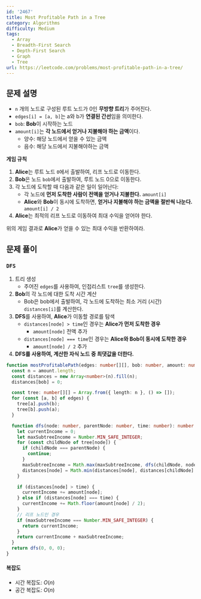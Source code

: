 ```yaml
---
id: '2467'
title: Most Profitable Path in a Tree
category: Algorithms
difficulty: Medium
tags:
  - Array
  - Breadth-First Search
  - Depth-First Search
  - Graph
  - Tree
url: https://leetcode.com/problems/most-profitable-path-in-a-tree/
---
```


## 문제 설명

- `n` 개의 노드로 구성된 루트 노드가 0인 **무방향 트리**가 주어진다.
- `edges[i] = [a, b]`는 a와 b가 **연결된 간선**임을 의미한다.
- `bob`: **Bob**이 시작하는 노드
- `amount[i]`는 **각 노드에서 얻거나 지불해야 하는 금액**이다.
  - 양수: 해당 노드에서 얻을 수 있는 금액
  - 음수: 해당 노드에서 지불해야하는 금액

**게임 규칙**

1. **Alice**는 루트 노드 `0`에서 출발하여, 리프 노드로 이동한다.
2. **Bob**은 노드 `bob`에서 출발하여, 루트 노드 0으로 이동한다.
3. 각 노드에 도착할 때 다음과 같은 일이 일어난다:
   - 각 노드에 **먼저 도착한 사람이 전액을 얻거나 지불한다.** `amount[i]`
   - **Alice**와 **Bob**이 동시에 도착하면, **얻거나 지불해야 하는 금액을 절반씩 나눈다.** `amount[i] / 2`
4. **Alice**는 최적의 리프 노드로 이동하여 최대 수익을 얻어야 한다.

위의 게임 결과로 **Alice**가 얻을 수 있는 최대 수익을 반환하여라.

## 문제 풀이

### `DFS`

1. 트리 생성
   - 주어진 `edges`를 사용하여, 인접리스트 `tree`를 생성한다.
2. **Bob**의 각 노드에 대한 도착 시간 계산
   - Bob은 bob에서 출발하여, 각 노드에 도착하는 최소 거리 (시간) `distances[i]`를 계산한다.
3. **DFS**를 사용하여, **Alice**가 이동할 경로를 탐색
   - `distances[node] > time`인 경우는 **Alice가 먼저 도착한 경우**
     - `amount[node]` 전액 추가
   - `distances[node] === time`인 경우는 **Alice와 Bob이 동시에 도착한 경우**
     - `amount[node] / 2` 추가
4. **DFS를 사용하여, 계산한 자식 노드 중 최댓값을 더한다.**

```typescript showLineNumbers
function mostProfitablePath(edges: number[][], bob: number, amount: number[]): number {
  const n = amount.length;
  const distances = new Array<number>(n).fill(n);
  distances[bob] = 0;

  const tree: number[][] = Array.from({ length: n }, () => []);
  for (const [a, b] of edges) {
    tree[a].push(b);
    tree[b].push(a);
  }

  function dfs(node: number, parentNode: number, time: number): number {
    let currentIncome = 0;
    let maxSubtreeIncome = Number.MIN_SAFE_INTEGER;
    for (const childNode of tree[node]) {
      if (childNode === parentNode) {
        continue;
      }
      maxSubtreeIncome = Math.max(maxSubtreeIncome, dfs(childNode, node, time + 1));
      distances[node] = Math.min(distances[node], distances[childNode] + 1);
    }

    if (distances[node] > time) {
      currentIncome += amount[node];
    } else if (distances[node] === time) {
      currentIncome += Math.floor(amount[node] / 2);
    }
    // 리프 노드인 경우
    if (maxSubtreeIncome === Number.MIN_SAFE_INTEGER) {
      return currentIncome;
    }
    return currentIncome + maxSubtreeIncome;
  }
  return dfs(0, 0, 0);
}
```

#### 복잡도

- 시간 복잡도: $O(n)$
- 공간 복잡도: $O(n)$

